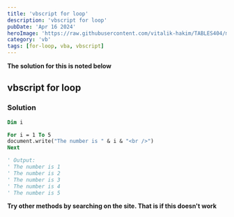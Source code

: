 ```yaml
---
title: 'vbscript for loop'
description: 'vbscript for loop'
pubDate: 'Apr 16 2024'
heroImage: 'https://raw.githubusercontent.com/vitalik-hakim/TABLES404/main/error_b/vba.jpg'
category: 'vb'
tags: [for-loop, vba, vbscript]
---
```


**The solution for this is noted below**

## vbscript for loop

### Solution

```vb
Dim i

For i = 1 To 5
document.write("The number is " & i & "<br />")
Next

' Output:
' The number is 1
' The number is 2
' The number is 3
' The number is 4
' The number is 5
```

**Try other methods by searching on the site. That is if this doesn't work**
